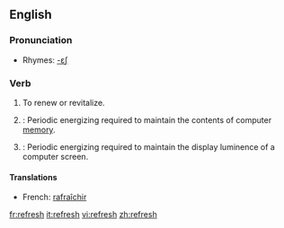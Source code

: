 ==English==

===Pronunciation===
*Rhymes: [[Rhymes:English:-ɛʃ|-ɛʃ]]

===Verb===
{{en-verb|refresh|es}}

# To renew or revitalize.
# {{computing}}: Periodic energizing required to maintain the contents of computer [[memory]].
# {{computing}}: Periodic energizing required to maintain the display luminence of a computer screen.<!--Or TV screen, or portable DVD player, or... -->

====Translations====
*French: [[rafraîchir]]

[[fr:refresh]]
[[it:refresh]]
[[vi:refresh]]
[[zh:refresh]]